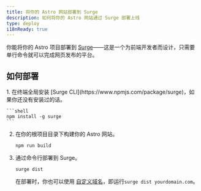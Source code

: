 ```yaml
---
title: 将你的 Astro 网站部署到 Surge
description: 如何将你的 Astro 网站通过 Surge 部署上线
type: deploy
i18nReady: true
---
```


你能将你的 Astro 项目部署到 [Surge](https://surge.sh/)——这是一个为前端开发者而设计，只需要单行命令就可以完成网页发布的平台。

## 如何部署

<Steps>
1. 在终端全局安装 [Surge CLI](https://www.npmjs.com/package/surge)，如果你还没有安装过的话。

    ```shell
    npm install -g surge
    ```

2. 在你的根项目目录下构建你的 Astro 网站。

    ```shell
    npm run build
    ```

3. 通过命令行部署到 Surge。

    ```shell
    surge dist
    ```

    在部署时，你也可以使用 [自定义域名](http://surge.sh/help/adding-a-custom-domain)，即运行`surge dist yourdomain.com`。
</Steps>